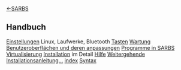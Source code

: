 [[https://sarbs.xyz|←SARBS]]
== Handbuch ==
[[Einstellungen]] Linux, Laufwerke, Bluetooth
[[Tasten]]
[[Wartung]]
[[Benutzeroberflächen und deren anpassungen]]
[[Programme in SARBS]]
[[Virtualisierung]]
[[Installation von SARBS|Installation]] im Detail
[[hilfe|Hilfe]]
[[Installation von SARBS|Weitergehende Installationsanleitung...]]
[[index]] [[VimwikiAll2HTML Syntax|Syntax]]
